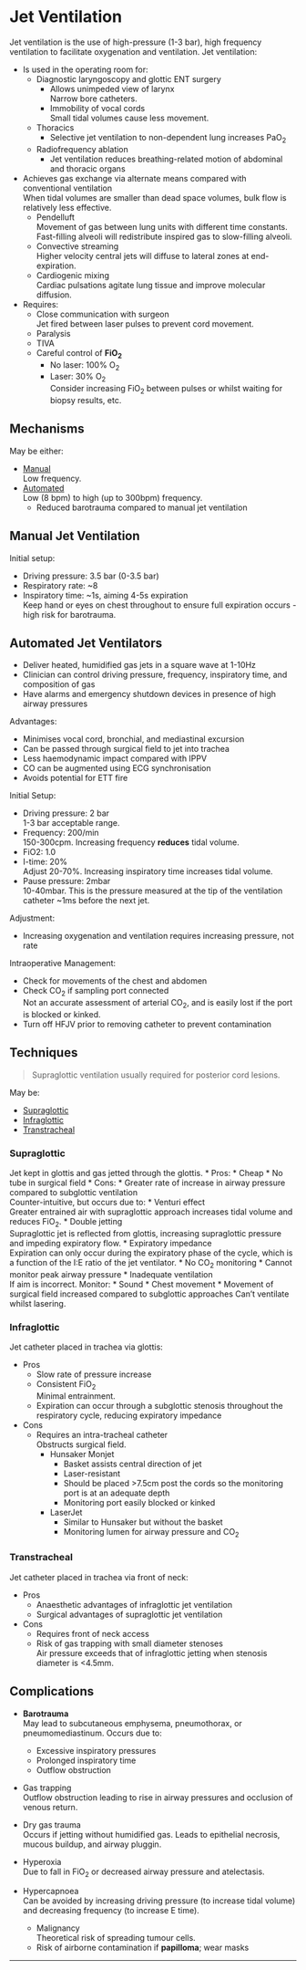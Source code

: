 # Jet Ventilation


Jet ventilation is the use of high-pressure (1-3 bar), high frequency ventilation to facilitate oxygenation and ventilation. Jet ventilation:

* Is used in the operating room for:
	* Diagnostic laryngoscopy and glottic ENT surgery
		* Allows unimpeded view of larynx  
		Narrow bore catheters.
		* Immobility of vocal cords  
		Small tidal volumes cause less movement.
	* Thoracics
		* Selective jet ventilation to non-dependent lung increases PaO~2~
	* Radiofrequency ablation
		* Jet ventilation reduces breathing-related motion of abdominal and thoracic organs
* Achieves gas exchange via alternate means compared with conventional ventilation  
When tidal volumes are smaller than dead space volumes, bulk flow is relatively less effective.
	* Pendelluft  
	Movement of gas between lung units with different time constants. Fast-filling alveoli will redistribute inspired gas to slow-filling alveoli.
	* Convective streaming  
	Higher velocity central jets will diffuse to lateral zones at end-expiration.
	* Cardiogenic mixing  
	Cardiac pulsations agitate lung tissue and improve molecular diffusion.
* Requires:
	* Close communication with surgeon  
	Jet fired between laser pulses to prevent cord movement.
	* Paralysis
	* TIVA
	* Careful control of **FiO~2~**  
		* No laser: 100% O~2~
		* Laser: 30% O~2~  
		Consider increasing FiO~2~ between pulses or whilst waiting for biopsy results, etc.



## Mechanisms

May be either:

* [Manual](man)  
Low frequency.
* [Automated](auto)  
Low (8 bpm) to high (up to 300bpm) frequency.  
	* Reduced barotrauma compared to manual jet ventilation


## Manual Jet Ventilation{#man}

Initial setup:

* Driving pressure: 3.5 bar (0-3.5 bar)
* Respiratory rate: ~8
* Inspiratory time: ~1s, aiming 4-5s expiration  
Keep hand or eyes on chest throughout to ensure full expiration occurs - high risk for barotrauma.


## Automated Jet Ventilators{#auto}

* Deliver heated, humidified gas jets in a square wave at 1-10Hz
* Clinician can control driving pressure, frequency, inspiratory time, and composition of gas
* Have alarms and emergency shutdown devices in presence of high airway pressures


Advantages:

* Minimises vocal cord, bronchial, and mediastinal excursion
* Can be passed through surgical field to jet into trachea
* Less haemodynamic impact compared with IPPV
* CO can be augmented using ECG synchronisation
* Avoids potential for ETT fire


Initial Setup:

* Driving pressure: 2 bar  
1-3 bar acceptable range.
* Frequency: 200/min  
150-300cpm. Increasing frequency **reduces** tidal volume.
* FiO2: 1.0
* I-time: 20%  
Adjust 20-70%. Increasing inspiratory time increases tidal volume.
* Pause pressure: 2mbar  
10-40mbar. This is the pressure measured at the tip of the ventilation catheter ~1ms before the next jet.


Adjustment:

* Increasing oxygenation and ventilation requires increasing pressure, not rate


Intraoperative Management:

* Check for movements of the chest and abdomen
* Check CO~2~ if sampling port connected  
Not an accurate assessment of arterial CO~2~, and is easily lost if the port is blocked or kinked.
* Turn off HFJV prior to removing catheter to prevent contamination


## Techniques

> Supraglottic ventilation usually required for posterior cord lesions.

May be:

* [Supraglottic](supra)
* [Infraglottic](infra)
* [Transtracheal](trach)


### Supraglottic{#supra}  

Jet kept in glottis and gas jetted through the glottis.
* Pros:
	* Cheap
	* No tube in surgical field
* Cons:
	* Greater rate of increase in airway pressure compared to subglottic ventilation  
	Counter-intuitive, but occurs due to:
		* Venturi effect  
		Greater entrained air with supraglottic approach increases tidal volume and reduces FiO~2~.
		* Double jetting  
		Supraglottic jet is reflected from glottis, increasing supraglottic pressure and impeding expiratory flow.
		* Expiratory impedance  
		Expiration can only occur during the expiratory phase of the cycle, which is a function of the I:E ratio of the jet ventilator.
	* No CO~2~ monitoring
	* Cannot monitor peak airway pressure
	* Inadequate ventilation  
	If aim is incorrect. Monitor:
		* Sound
		* Chest movement
	* Movement of surgical field increased compared to subglottic approaches 
	Can't ventilate whilst lasering.




### Infraglottic

Jet catheter placed in trachea via glottis:

* Pros
	* Slow rate of pressure increase
	* Consistent FiO~2~  
	Minimal entrainment.
	* Expiration can occur through a subglottic stenosis throughout the respiratory cycle, reducing expiratory impedance
* Cons
	* Requires an intra-tracheal catheter  
	Obstructs surgical field.
		* Hunsaker Monjet  
			* Basket assists central direction of jet
			* Laser-resistant
			* Should be placed >7.5cm post the cords so the monitoring port is at an adequate depth  
			* Monitoring port easily blocked or kinked
		* LaserJet
			* Similar to Hunsaker but without the basket
			* Monitoring lumen for airway pressure and CO~2~


### Transtracheal

Jet catheter placed in trachea via front of neck:

* Pros
	* Anaesthetic advantages of infraglottic jet ventilation
	* Surgical advantages of supraglottic jet ventilation
* Cons
	* Requires front of neck access
	* Risk of gas trapping with small diameter stenoses  
	Air pressure exceeds that of infraglottic jetting when stenosis diameter is <4.5mm.

## Complications

* **Barotrauma**  
May lead to subcutaneous emphysema, pneumothorax, or pneumomediastinum. Occurs due to:
	* Excessive inspiratory pressures
	* Prolonged inspiratory time
	* Outflow obstruction
* Gas trapping  
Outflow obstruction leading to rise in airway pressures and occlusion of venous return.
* Dry gas trauma  
Occurs if jetting without humidified gas. Leads to epithelial necrosis, mucous buildup, and airway pluggin.
* Hyperoxia  
Due to fall in FiO~2~ or decreased airway pressure and atelectasis.
* Hypercapnoea  
Can be avoided by increasing driving pressure (to increase tidal volume) and decreasing frequency (to increase E time).


	* Malignancy  
	Theoretical risk of spreading tumour cells.
	* Risk of airborne contamination if **papilloma**; wear masks



---